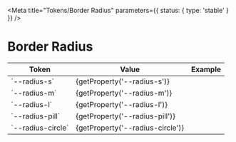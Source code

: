 
<Meta title="Tokens/Border Radius" parameters={{ status: { type: 'stable' } }} />

# Border Radius

<table>
  <thead>
    <tr>
      <th>Token</th>
      <th>Value</th>
      <th>Example</th>
    </tr>
  </thead>
  <tbody>
    <tr>
      <td>`--radius-s`</td>
      <td>{getProperty('--radius-s')}</td>
      <td>
        <div
          className="rounded-demo"
          style={{
            backgroundColor: 'var(--color-primary-light)',
            width: 'var(--space-xl)',
            height: 'var(--space-xl)',
            borderRadius: 'var(--radius-s)'
          }}
        ></div>
      </td>
    </tr>
    <tr>
      <td>`--radius-m`</td>
      <td>{getProperty('--radius-m')}</td>
      <td>
        <div
          className="rounded-demo"
          style={{
            backgroundColor: 'var(--color-primary-light)',
            width: 'var(--space-xl)',
            height: 'var(--space-xl)',
            borderRadius: 'var(--radius-m)'
          }}
        ></div>
      </td>
    </tr>
    <tr>
      <td>`--radius-l`</td>
      <td>{getProperty('--radius-l')}</td>
      <td>
        <div
          className="rounded-demo"
          style={{
            backgroundColor: 'var(--color-primary-light)',
            width: 'var(--space-xl)',
            height: 'var(--space-xl)',
            borderRadius: 'var(--radius-l)'
          }}
        ></div>
      </td>
    </tr>
    <tr>
      <td>`--radius-pill`</td>
      <td>{getProperty('--radius-pill')}</td>
      <td>
        <div
          className="rounded-demo"
          style={{
            backgroundColor: 'var(--color-primary-light)',
            width: 'var(--space-2xl)',
            height: 'var(--space-l)',
            borderRadius: 'var(--radius-pill)'
          }}
        ></div>
      </td>
    </tr>
    <tr>
      <td>`--radius-circle`</td>
      <td>{getProperty('--radius-circle')}</td>
      <td>
        <div
          className="rounded-demo"
          style={{
            backgroundColor: 'var(--color-primary-light)',
            width: 'var(--space-xl)',
            height: 'var(--space-xl)',
            borderRadius: 'var(--radius-circle)'
          }}
        ></div>
      </td>
    </tr>
  </tbody>
</table>
